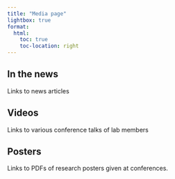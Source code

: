 ```yaml
---
title: "Media page"
lightbox: true
format:
  html:
    toc: true      
    toc-location: right
---
```


## In the news

Links to news articles

## Videos

Links to various conference talks of lab members

## Posters

Links to PDFs of research posters given at conferences.
